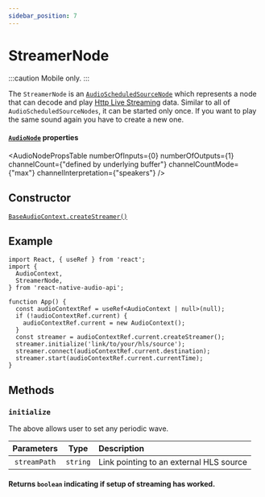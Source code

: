 ```yaml
---
sidebar_position: 7
---
```



# StreamerNode

:::caution
Mobile only.
:::

The `StreamerNode` is an [`AudioScheduledSourceNode`](/docs/sources/audio-scheduled-source-node) which represents a node that can decode and play [Http Live Streaming](https://developer.apple.com/streaming/) data.
Similar to all of `AudioScheduledSourceNodes`, it can be started only once. If you want to play the same sound again you have to create a new one.

#### [`AudioNode`](/docs/core/audio-node#read-only-properties) properties

<AudioNodePropsTable numberOfInputs={0} numberOfOutputs={1} channelCount={"defined by underlying buffer"} channelCountMode={"max"} channelInterpretation={"speakers"} />

## Constructor

[`BaseAudioContext.createStreamer()`](/docs/core/base-audio-context#createostreamer)

## Example

```tsx
import React, { useRef } from 'react';
import {
  AudioContext,
  StreamerNode,
} from 'react-native-audio-api';

function App() {
  const audioContextRef = useRef<AudioContext | null>(null);
  if (!audioContextRef.current) {
    audioContextRef.current = new AudioContext();
  }
  const streamer = audioContextRef.current.createStreamer();
  streamer.initialize('link/to/your/hls/source');
  streamer.connect(audioContextRef.current.destination);
  streamer.start(audioContextRef.current.currentTime);
}
```

## Methods

### `initialize`

The above allows user to set any periodic wave.

| Parameters | Type | Description |
| :---: | :---: | :---- |
| `streamPath` | `string` | Link pointing to an external HLS source |

#### Returns `boolean` indicating if setup of streaming has worked.